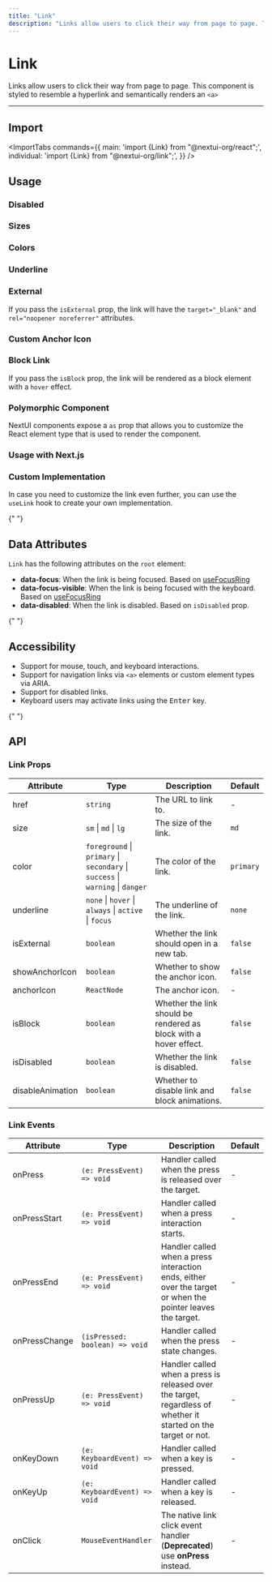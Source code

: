 ```yaml
---
title: "Link"
description: "Links allow users to click their way from page to page. This component is styled to resemble a hyperlink and semantically renders an <a>"
---
```



# Link

Links allow users to click their way from page to page. This component is styled to resemble a hyperlink and semantically renders an `<a>`

<ComponentLinks component="link" reactAriaHook="useLink" />

---

<CarbonAd/>

## Import

<ImportTabs
  commands={{
    main: 'import {Link} from "@nextui-org/react";',
    individual: 'import {Link} from "@nextui-org/link";',
  }}
/>

## Usage

<CodeDemo title="Usage" files={linkContent.usage} />

### Disabled

<CodeDemo title="Disabled" files={linkContent.disabled} />

### Sizes

<CodeDemo title="Sizes" files={linkContent.sizes} />

### Colors

<CodeDemo title="Colors" files={linkContent.colors} />

### Underline

<CodeDemo title="Underline" files={linkContent.underline} />

### External

If you pass the `isExternal` prop, the link will have the `target="_blank"` and `rel="noopener noreferrer"` attributes.

<CodeDemo title="External" files={linkContent.external} />

### Custom Anchor Icon

<CodeDemo title="Custom Anchor Icon" files={linkContent.customAnchorIcon} />

### Block Link

If you pass the `isBlock` prop, the link will be rendered as a block element with a `hover` effect.

<CodeDemo title="Block Link" files={linkContent.block} />

### Polymorphic Component

NextUI components expose a `as` prop that allows you to customize the React element type that is used to render the component.

<CodeDemo title="Polymorphic Component" files={linkContent.polymorphic} />

### Usage with Next.js

<CodeDemo
  showPreview={false}
  defaultExpanded={true}
  title="Usage with Next.js "
  files={linkContent.nextjs}
/>

### Custom Implementation

In case you need to customize the link even further, you can use the `useLink` hook to create your own implementation.

<CodeDemo showPreview={false} title="Custom implementation" files={linkContent.customImpl} />

<Spacer y={4} />{" "}

## Data Attributes

`Link` has the following attributes on the `root` element:

- **data-focus**:
  When the link is being focused. Based on [useFocusRing](https://react-spectrum.adobe.com/react-aria/useFocusRing.html)
- **data-focus-visible**:
  When the link is being focused with the keyboard. Based on [useFocusRing](https://react-spectrum.adobe.com/react-aria/useFocusRing.html)
- **data-disabled**:
  When the link is disabled. Based on `isDisabled` prop.

<Spacer y={4} />{" "}

## Accessibility

- Support for mouse, touch, and keyboard interactions.
- Support for navigation links via `<a>` elements or custom element types via ARIA.
- Support for disabled links.
- Keyboard users may activate links using the <kbd>Enter</kbd> key.

<Spacer y={4} />{" "}

## API

### Link Props

| Attribute        | Type                                                                           | Description                                                       | Default   |
| ---------------- | ------------------------------------------------------------------------------ | ----------------------------------------------------------------- | --------- |
| href             | `string`                                                                       | The URL to link to.                                               | -         |
| size             | `sm` \| `md` \| `lg`                                                           | The size of the link.                                             | `md`      |
| color            | `foreground` \| `primary` \| `secondary` \| `success` \| `warning` \| `danger` | The color of the link.                                            | `primary` |
| underline        | `none` \| `hover` \| `always` \| `active` \| `focus`                           | The underline of the link.                                        | `none`    |
| isExternal       | `boolean`                                                                      | Whether the link should open in a new tab.                        | `false`   |
| showAnchorIcon   | `boolean`                                                                      | Whether to show the anchor icon.                                  | `false`   |
| anchorIcon       | `ReactNode`                                                                    | The anchor icon.                                                  | -         |
| isBlock          | `boolean`                                                                      | Whether the link should be rendered as block with a hover effect. | `false`   |
| isDisabled       | `boolean`                                                                      | Whether the link is disabled.                                     | `false`   |
| disableAnimation | `boolean`                                                                      | Whether to disable link and block animations.                     | `false`   |

### Link Events

| Attribute     | Type                           | Description                                                                                                     | Default |
| ------------- | ------------------------------ | --------------------------------------------------------------------------------------------------------------- | ------- |
| onPress       | `(e: PressEvent) => void`      | Handler called when the press is released over the target.                                                      | -       |
| onPressStart  | `(e: PressEvent) => void`      | Handler called when a press interaction starts.                                                                 | -       |
| onPressEnd    | `(e: PressEvent) => void`      | Handler called when a press interaction ends, either over the target or when the pointer leaves the target.     | -       |
| onPressChange | `(isPressed: boolean) => void` | Handler called when the press state changes.                                                                    | -       |
| onPressUp     | `(e: PressEvent) => void`      | Handler called when a press is released over the target, regardless of whether it started on the target or not. | -       |
| onKeyDown     | `(e: KeyboardEvent) => void`   | Handler called when a key is pressed.                                                                           | -       |
| onKeyUp       | `(e: KeyboardEvent) => void`   | Handler called when a key is released.                                                                          | -       |
| onClick       | `MouseEventHandler`            | The native link click event handler (**Deprecated**) use **onPress** instead.                                   | -       |
